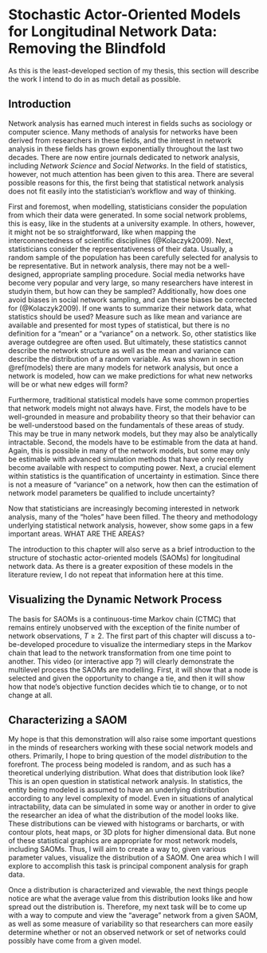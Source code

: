 # Stochastic Actor-Oriented Models for Longitudinal Network Data: Removing the Blindfold

As this is the least-developed section of my thesis, this section will describe the work I intend to do in as much detail as possible. 

## Introduction

Network analysis has earned much interest in fields suchs as sociology or computer science. Many methods of analysis for networks have been derived from researchers in these fields, and the interest in network analysis in these fields has grown exponentially throughout the last two decades. There are now entire journals dedicated to network analysis, including *Network Science* and *Social Networks*. In the field of statistics, however, not much attention has been given to this area. There are several possible reasons for this, the first being that statistical network analysis does not fit easily into the statistician’s workflow and way of thinking. 

First and foremost, when modelling, statisticians consider the population from which their data were generated. In some social network problems, this is easy, like in the students at a university example. In others, however, it might not be so straightforward, like when mapping the interconnectedness of scientific disciplines (@Kolaczyk2009). Next, statisticians consider the representativeness of their data. Usually, a random sample of the population has been carefully selected for analysis to be representative. But in network analysis, there may not be a well-designed, appropriate sampling procedure. Social media networks have become very popular and very large, so many researchers have interest in studyin them, but how can they be sampled? Additionally, how does one avoid biases in social network sampling, and can these biases be corrected for (@Kolaczyk2009). If one wants to summarize their network data, what statistics should be used? Measure such as like mean and variance are available and presented for most types of statistical, but there is no definition for a "mean" or a "variance" on a network. So, other statistics like average outdegree are often used. But ultimately, these statistics cannot describe the network structure as well as the mean and variance can describe the distribution of a random variable. As was shown in section \@ref(models) there are many models for network analysis, but once a network is modeled, how can we make predictions for what new networks will be or what new edges will form? 

Furthermore, traditional statistical models have some common properties that network models might not always have. First, the models have to be well-grounded in measure and probability theory so that their behavior can be well-understood based on the fundamentals of these areas of study. This may be true in many network models, but they may also be analytically intractable. Second, the models have to be estimable from the data at hand. Again, this is possible in many of the network models, but some may only be estimable with advanced simulation methods that have only recently become available with respect to computing power. Next, a crucial element within statistics is the quantification of uncertainty in estimation. Since there is not a measure of "variance" on a network, how then can the estimation of network model parameters be qualified to include uncertainty? 

Now that statisticians are increasingly becoming interested in network analysis, many of the “holes” have been filled. The theory and methodology underlying statistical network analysis, however, show some gaps in a few important areas.  WHAT ARE THE AREAS?

The introduction to this chapter will also serve as a brief introduction to the structure of stochastic actor-oriented models (SAOMs) for longitudinal network data. As there is a greater exposition of these models in the literature review, I do not repeat that information here at this time. 

## Visualizing the Dynamic Network Process

The basis for SAOMs is a continuous-time Markov chain (CTMC) that remains entirely unobserved with the exception of the finite number of network observations, $T \geq 2$.  The first part of this chapter will discuss a to-be-developed procedure to visualize the intermediary steps in the Markov chain that lead to the network transformation from one time point to another. This video (or interactive app ?) will clearly demonstrate the multilevel process the SAOMs are modelling. First, it will show that a node is selected and given the opportunity to change a tie, and then it will show how that node's objective function decides which tie to change, or to not change at all. 

## Characterizing a SAOM

My hope is that this demonstration will also raise some important questions in the minds of researchers working with these social network models and others. Primarily, I hope to bring question of the model *distribution* to the forefront. The process being modeled is random, and as such has a theoretical underlying distribution. What does that distribution look like? This is an open question in statistical network analysis. In statistics, the entity being modeled is assumed to have an underlying distribution according to any level complexity of model. Even in situations of analytical intractability, data can be simulated in some way or another in order to give the researcher an idea of what the distribution of the model looks like. These distributions can be viewed with histograms or barcharts, or with contour plots, heat maps, or 3D plots for higher dimensional data. But none of these statistical graphics are appropriate for most network models, including SAOMs. Thus, I will aim to create a way to, given various parameter values, visualize the distribution of a SAOM. One area which I will explore to accomplish this task is principal component analysis for graph data. 

Once a distribution is characterized and viewable, the next things people notice are what the average value from this distribution looks like and how spread out the distribution is. Therefore, my next task will be to come up with a way to compute and view the "average" network from a given SAOM, as well as some measure of variability so that researchers can more easily determine whether or not an observed network or set of networks could possibly have come from a given model. 